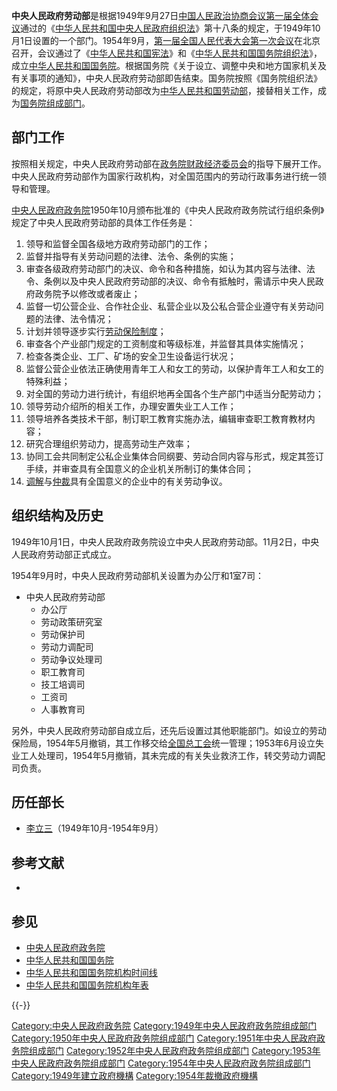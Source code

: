 {{Infobox PRCG
|机构名称=中央人民政府劳动部
|标志1=National Emblem of the People's Republic of China.svg
|上级机构=[[中央人民政府政务院|中央人民政府政务院]]
|行政级别=正部级
|成立时间=1949年11月2日
|撤销时间=1954年9月
|接替者=[[中华人民共和国劳动部|中华人民共和国劳动部]]
}}

'''中央人民政府劳动部'''是根据1949年9月27日[[中国人民政治协商会议第一届全体会议|中国人民政治协商会议第一届全体会议]]通过的《[[中华人民共和国中央人民政府组织法|中华人民共和国中央人民政府组织法]]》第十八条的规定，于1949年10月1日设置的一个部门。1954年9月，[[第一届全国人民代表大会第一次会议|第一届全国人民代表大会第一次会议]]在北京召开，会议通过了《[[中华人民共和国宪法|中华人民共和国宪法]]》和《[[中华人民共和国国务院组织法|中华人民共和国国务院组织法]]》，成立[[中华人民共和国国务院|中华人民共和国国务院]]。根据国务院《关于设立、调整中央和地方国家机关及有关事项的通知》，中央人民政府劳动部即告结束。国务院按照《国务院组织法》的规定，将原中央人民政府劳动部改为[[中华人民共和国劳动部|中华人民共和国劳动部]]，接替相关工作，成为[[国务院组成部门|国务院组成部门]]。

==部门工作==
按照相关规定，中央人民政府劳动部在[[政务院财政经济委员会|政务院财政经济委员会]]的指导下展开工作。中央人民政府劳动部作为国家行政机构，对全国范围内的劳动行政事务进行统一领导和管理。

[[中央人民政府政务院|中央人民政府政务院]]1950年10月颁布批准的《中央人民政府政务院试行组织条例》规定了中央人民政府劳动部的具体工作任务是：

#领导和监督全国各级地方政府劳动部门的工作；
#监督并指导有关劳动问题的法律、法令、条例的实施；
#审查各级政府劳动部门的决议、命令和各种措施，如认为其内容与法律、法令、条例以及中央人民政府劳动部的决议、命令有抵触时，需请示中央人民政府政务院予以修改或者废止；
#监督一切公营企业、合作社企业、私营企业以及公私合营企业遵守有关劳动问题的法律、法令情况；
#计划并领导逐步实行[[劳动保险制度|劳动保险制度]]；
#审查各个产业部门规定的工资制度和等级标准，并监督其具体实施情况；
#检查各类企业、工厂、矿场的安全卫生设备运行状况；
#监督公营企业依法正确使用青年工人和女工的劳动，以保护青年工人和女工的特殊利益；
#对全国的劳动力进行统计，有组织地再全国各个生产部门中适当分配劳动力；
#领导劳动介绍所的相关工作，办理安置失业工人工作；
#领导培养各类技术干部，制订职工教育实施办法，编辑审查职工教育教材内容；
#研究合理组织劳动力，提高劳动生产效率；
#协同工会共同制定公私企业集体合同纲要、劳动合同内容与形式，规定其签订手续，并审查具有全国意义的企业机关所制订的集体合同；
#[[调解|调解]]与[[仲裁|仲裁]]具有全国意义的企业中的有关劳动争议。

==组织结构及历史==
1949年10月1日，中央人民政府政务院设立中央人民政府劳动部。11月2日，中央人民政府劳动部正式成立。

1954年9月时，中央人民政府劳动部机关设置为办公厅和1室7司：

*中央人民政府劳动部
**办公厅
**劳动政策研究室
**劳动保护司
**劳动力调配司
**劳动争议处理司
**职工教育司
**技工培调司
**工资司
**人事教育司

另外，中央人民政府劳动部自成立后，还先后设置过其他职能部门。如设立的劳动保险局，1954年5月撤销，其工作移交给[[中华全国总工会|全国总工会]]统一管理；1953年6月设立失业工人处理司，1954年5月撤销，其未完成的有关失业救济工作，转交劳动力调配司负责。

==历任部长==
*[[李立三|李立三]]（1949年10月-1954年9月）

== 参考文献 ==
* {{cite book |editor = 苏尚尧 主编 |title =《中华人民共和国中央政府机构（1949-1990年）》|location = 北京 |publisher = 经济科学出版社 |year = 1993 |id = ISBN 7505805045/D•54}}

==参见==
* [[中央人民政府政务院|中央人民政府政务院]]
* [[中华人民共和国国务院|中华人民共和国国务院]]
* [[中华人民共和国国务院机构时间线|中华人民共和国国务院机构时间线]]
* [[中华人民共和国国务院机构年表|中华人民共和国国务院机构年表]]

{{-}}
{{Template group
|list =
{{中央人民政府政务院}}
{{1949年中央人民政府政务院}}
{{1950年中央人民政府政务院}}
{{1951年中央人民政府政务院}}
{{1952年中央人民政府政务院}}
{{1953年中央人民政府政务院}}
{{1954年中央人民政府政务院}}
}}

[[Category:中央人民政府政务院|Category:中央人民政府政务院]]
[[Category:1949年中央人民政府政务院组成部门|Category:1949年中央人民政府政务院组成部门]]
[[Category:1950年中央人民政府政务院组成部门|Category:1950年中央人民政府政务院组成部门]]
[[Category:1951年中央人民政府政务院组成部门|Category:1951年中央人民政府政务院组成部门]]
[[Category:1952年中央人民政府政务院组成部门|Category:1952年中央人民政府政务院组成部门]]
[[Category:1953年中央人民政府政务院组成部门|Category:1953年中央人民政府政务院组成部门]]
[[Category:1954年中央人民政府政务院组成部门|Category:1954年中央人民政府政务院组成部门]]
[[Category:1949年建立政府機構|Category:1949年建立政府機構]]
[[Category:1954年裁撤政府機構|Category:1954年裁撤政府機構]]